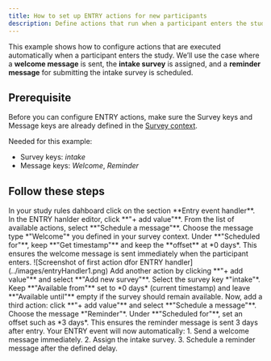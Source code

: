 ```yaml
---
title: How to set up ENTRY actions for new participants
description: Define actions that run when a participant enters the study.
---
```


This example shows how to configure actions that are executed automatically when a participant enters the study. 
We’ll use the case where a **welcome message** is sent, the **intake survey** is assigned, and a **reminder message** for submitting the intake survey is scheduled.

## Prerequisite
Before you can configure ENTRY actions, make sure the Survey keys and Message keys are already defined in the [Survey context](/docs/study-rules-editor/basics/editor-overview#context-editor).

Needed for this example:
- Survey keys: *intake*
- Message keys: *Welcome*, *Reminder*

## Follow these steps
<Steps> 
<Step> 
In your study rules dahboard click on the section **Entry event handler**. 
</Step> <Step> 
In the ENTRY hanlder editor, click **"+ add value"**. From the list of available actions, select **"Schedule a message"**. 
</Step> <Step> 
Choose the message type *"Welcome"* you defined in your survey context. 
</Step> <Step>
 Under **"Scheduled for"**, keep **"Get timestamp"** and keep the **offset** at *0 days*. This ensures the welcome message is sent immediately when the participant enters. 
 ![Screenshot of first action dfor ENTRY handler](../images/entryHandler1.png)
</Step> <Step> 
 Add another action by clicking **"+ add value"** and select **"Add new survey"**. 
</Step> <Step>
  Select the survey key *"intake"*. Keep **"Available from"** set to *0 days* (current timestamp) and leave **"Available until"** empty if the survey should remain available. 
</Step> <Step> 
  Now, add a third action: click **"+ add value"** and select **"Schedule a message"**. 
</Step> <Step> 
  Choose the message *"Reminder"*. 
</Step> <Step> 
  Under **"Scheduled for"**, set an offset such as *3 days*. This ensures the reminder message is sent 3 days after entry. 
</Step> <Step> 
  Your ENTRY event will now automatically: 
    1. Send a welcome message immediately. 
    2. Assign the intake survey. 
    3. Schedule a reminder message after the defined delay. 
</Step> </Steps>